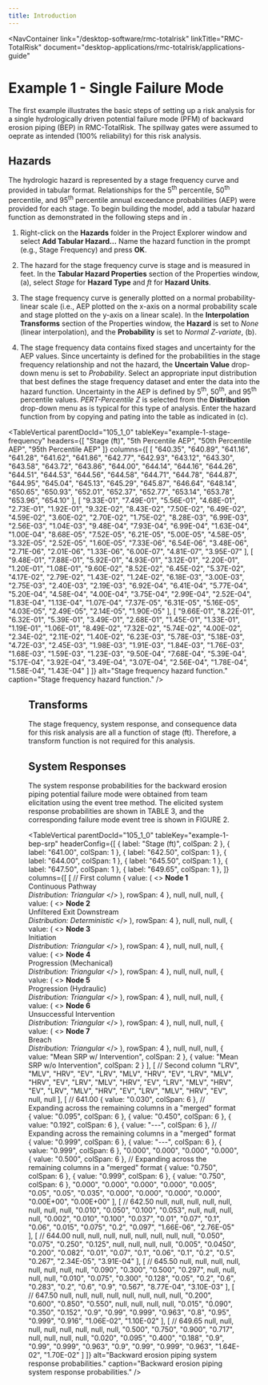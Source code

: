 ```yaml
---
title: Introduction
---
```



<NavContainer 
  link="/desktop-software/rmc-totalrisk"
  linkTitle="RMC-TotalRisk" 
  document="desktop-applications/rmc-totalrisk/applications-guide"
></NavContainer>

# Example 1 - Single Failure Mode

The first example illustrates the basic steps of setting up a risk analysis for a single hydrologically driven potential failure mode (PFM) of backward
erosion piping (BEP) in RMC-TotalRisk. The spillway gates were assumed to oeprate as intended (100% reliability) for this risk analysis.

## Hazards

The hydrologic hazard is represented by a stage frequency curve and provided in tabular format. Relationships for the 5<sup>th</sup> percentile,
50<sup>th</sup> percentile, and 95<sup>th</sup> percentile annual exceedance probabilities (AEP) were provided for each stage. To begin building the
model, add a tabular hazard function as demonstrated in the following steps and in <FigureReference parentDocId="105_1_0" figKey="example-1-tabular-hazard"/>.

1. Right-click on the <FigureInline src="/figures/desktop-applications/rmc-totalrisk/applications-guide/icons/folder.png"/> **Hazards** folder in
   the Project Explorer window and select <FigureInline src="/figures/desktop-applications/rmc-totalrisk/applications-guide/icons/addtabularhazard.png"/>
   **Add Tabular Hazard...** Name the hazard function in the prompt (e.g., Stage Frequency) and press **OK**.

2. The hazard for the stage frequency curve is stage and is measured in feet. In the **Tabular Hazard Properties** section of the Properties
   window, <FigureReference parentDocId="105_1_0" figKey="example-1-tabular-hazard"/>(a), select _Stage_ for **Hazard Type** and _ft_ for **Hazard Units**.

3. The stage frequency curve is generally plotted on a normal probability-linear scale (i.e., AEP plotted on the x-axis on a normal probability scale
   and stage plotted on the y-axis on a linear scale). In the **Interpolation Transforms** section of the Properties window, the **Hazard** is set to
   _None_ (linear interpolation), and the **Probability** is set to _Normal Z-variate_, <FigureReference parentDocId="105_1_0" figKey="example-1-tabular-hazard"/>(b).

4. The stage frequency data contains fixed stages and uncertainty for the AEP values. Since uncertainty is defined for the probabilities in the stage
   frequency relationship and not the hazard, the **Uncertain Value** drop-down menu is set to _Probability_. Select an appropriate input distribution that
   best defines the stage frequency dataset and enter the data into the hazard function. Uncertainty in the AEP is defined by 5<sup>th</sup>, 50<sup>th</sup>,
   and 95<sup>th</sup> percentile values. _PERT-Percentile Z_ is selected from the **Distribution** drop-down menu as is typical for this type of analysis.
   Enter the hazard function from <TableReference parentDocId="105_1_0" tableKey="example-1-stage-frequency"/> by copying and pating into the table as indicated
   in <FigureReference parentDocId="105_1_0" figKey="example-1-tabular-hazard"/>(c).

<TableVertical
parentDocId="105_1_0"
tableKey="example-1-stage-frequency"
headers={[
  "Stage (ft)",
  "5th Percentile AEP",
  "50th Percentile AEP",
  "95th Percentile AEP"
]}
columns={[
  [
    "640.35", "640.89", "641.16", "641.28", "641.62", "641.86", "642.77", "642.93", "643.12", "643.30",
    "643.58", "643.72", "643.86", "644.00", "644.14", "644.16", "644.26", "644.51", "644.53", "644.56",
    "644.58", "644.71", "644.78", "644.87", "644.95", "645.04", "645.13", "645.29", "645.87", "646.64",
    "648.14", "650.65", "650.93", "652.01", "652.37", "652.77", "653.14", "653.78", "653.96", "654.10"
  ],
  [
    "9.33E-01", "7.49E-01", "5.56E-01", "4.68E-01", "2.73E-01", "1.92E-01", "9.32E-02", "8.43E-02", "7.50E-02", "6.49E-02",
    "4.59E-02", "3.60E-02", "2.70E-02", "1.75E-02", "8.28E-03", "6.99E-03", "2.56E-03", "1.04E-03", "9.48E-04", "7.93E-04",
    "6.99E-04", "1.63E-04", "1.00E-04", "8.68E-05", "7.52E-05", "6.21E-05", "5.00E-05", "4.58E-05", "3.32E-05", "2.52E-05",
    "1.60E-05", "7.33E-06", "6.54E-06", "3.48E-06", "2.71E-06", "2.01E-06", "1.33E-06", "6.00E-07", "4.81E-07", "3.95E-07"
  ],
  [
    "9.48E-01", "7.88E-01", "5.92E-01", "4.93E-01", "3.12E-01", "2.20E-01", "1.20E-01", "1.08E-01", "9.60E-02", "8.52E-02",
    "6.45E-02", "5.37E-02", "4.17E-02", "2.79E-02", "1.43E-02", "1.24E-02", "6.18E-03", "3.00E-03", "2.75E-03", "2.40E-03",
    "2.19E-03", "6.92E-04", "6.41E-04", "5.77E-04", "5.20E-04", "4.58E-04", "4.00E-04", "3.75E-04", "2.99E-04", "2.52E-04",
    "1.83E-04", "1.13E-04", "1.07E-04", "7.37E-05", "6.31E-05", "5.16E-05", "4.03E-05", "2.49E-05", "2.14E-05", "1.90E-05"
  ],
  [
    "9.66E-01", "8.22E-01", "6.32E-01", "5.39E-01", "3.49E-01", "2.68E-01", "1.45E-01", "1.33E-01", "1.19E-01", "1.06E-01",
    "8.49E-02", "7.32E-02", "5.74E-02", "4.00E-02", "2.34E-02", "2.11E-02", "1.40E-02", "6.23E-03", "5.78E-03", "5.18E-03",
    "4.72E-03", "2.45E-03", "1.98E-03", "1.91E-03", "1.84E-03", "1.76E-03", "1.68E-03", "1.59E-03", "1.23E-03", "9.50E-04",
    "7.68E-04", "5.39E-04", "5.17E-04", "3.92E-04", "3.49E-04", "3.07E-04", "2.56E-04", "1.78E-04", "1.58E-04", "1.43E-04"
  ]
]}
alt="Stage frequency hazard function."
caption="Stage frequency hazard function."
/>

<Figure 
parentDocId="105_1_0"
docId="04-example-1-hazards.mdx"
figKey="example-1-tabular-hazard"
src="figures/desktop-applications/rmc-totalrisk/applications-guide/figure1.png" 
alt="Tabular hazard function entry in RMC-TotalRisk." 
caption="Tabular hazard function entry in RMC-TotalRisk." />

## Transforms

The stage frequency, system response, and consequence data for this risk analysis are all a function of stage (ft). Therefore, a transform function is not required
for this analysis.

## System Responses

The system response probabilities for the backward erosion piping potential failure mode were obtained from team elicitation using the event tree method. The elicited
system response probabilities are shown in TABLE 3, and the corresponding failure mode event tree is shown in FIGURE 2.

<TableVertical 
parentDocId="105_1_0"
tableKey="example-1-bep-srp"
headerConfig={[
  { label: "Stage (ft)", colSpan: 2 },
  { label: "641.00", colSpan: 1 },
  { label: "642.50", colSpan: 1 },
  { label: "644.00", colSpan: 1 },
  { label: "645.50", colSpan: 1 },
  { label: "647.50", colSpan: 1 },
  { label: "649.65", colSpan: 1 },
]}
columns={[
  [ // First column 
    { 
      value: (
        <>
          <b>Node 1</b><br/> 
          Continuous Pathway<br/>
          <i>Distribution: Triangular</i>
        </>
      ), 
    rowSpan: 4 
    }, 
    null, null, null,
    { 
      value: (
        <>
          <b>Node 2</b><br/> 
          Unfiltered Exit Downstream<br/>
          <i>Distribution: Deterministic</i>
        </>
      ), 
    rowSpan: 4 
    }, 
    null, null, null,
    { 
      value: (
        <>
          <b>Node 3</b><br/> 
          Initiation<br/>
          <i>Distribution: Triangular</i>
        </>
      ), 
    rowSpan: 4 
    }, 
    null, null, null,
    { 
      value: (
        <>
          <b>Node 4</b><br/> 
          Progression (Mechanical)<br/>
          <i>Distribution: Triangular</i>
        </>
      ), 
    rowSpan: 4 
    }, 
    null, null, null,
    { 
      value: (
        <>
          <b>Node 5</b><br/> 
          Progression (Hydraulic)<br/>
          <i>Distribution: Triangular</i>
        </>
      ), 
    rowSpan: 4 
    }, 
    null, null, null,
    { 
      value: (
        <>
          <b>Node 6</b><br/> 
          Unsuccessful Intervention<br/>
          <i>Distribution: Triangular</i>
        </>
      ), 
    rowSpan: 4 
    }, 
    null, null, null,
    { 
      value: (
        <>
          <b>Node 7</b><br/> 
          Breach<br/>
          <i>Distribution: Triangular</i>
        </>
      ), 
    rowSpan: 4 
    }, 
    null, null, null,
    { value: "Mean SRP w/ Intervention", colSpan: 2 },
    { value: "Mean SRP w/o Intervention", colSpan: 2 }
  ],
  [ // Second column
    "LRV", "MLV", "HRV", "EV",
    "LRV", "MLV", "HRV", "EV",
    "LRV", "MLV", "HRV", "EV",
    "LRV", "MLV", "HRV", "EV",
    "LRV", "MLV", "HRV", "EV",
    "LRV", "MLV", "HRV", "EV",
    "LRV", "MLV", "HRV", "EV",
    null,
    null
  ],
  [ // 641.00
    { value: "0.030", colSpan: 6 }, // Expanding across the remaining columns in a "merged" format
    { value: "0.095", colSpan: 6 },
    { value: "0.450", colSpan: 6 },
    { value: "0.192", colSpan: 6 },
    { value: "---", colSpan: 6 }, // Expanding across the remaining columns in a "merged" format
    { value: "0.999", colSpan: 6 },
    { value: "---", colSpan: 6 },
    { value: "0.999", colSpan: 6 },
    "0.000", "0.000", "0.000", "0.000",
    { value: "0.500", colSpan: 6 }, // Expanding across the remaining columns in a "merged" format
    { value: "0.750", colSpan: 6 },
    { value: "0.999", colSpan: 6 },
    { value: "0.750", colSpan: 6 },
    "0.000", "0.000", "0.000", "0.000",
    "0.005", "0.05", "0.05", "0.035",
    "0.000", "0.000", "0.000", "0.000",
    "0.00E+00",
    "0.00E+00"
  ],
  [ // 642.50
    null, null, null, null,
    null, null, null, null,
    "0.010", "0.050", "0.100", "0.053",
    null, null, null, null,
    "0.002", "0.010", "0.100", "0.037",
    "0.01", "0.07", "0.1", "0.06",
    "0.015", "0.075", "0.2", "0.097",
    "1.66E-06",
    "2.76E-05"
  ],
  [ // 644.00
    null, null, null, null,
    null, null, null, null,
    "0.050", "0.075", "0.250", "0.125",
    null, null, null, null,
    "0.005", "0.0450", "0.200", "0.082",
    "0.01", "0.07", "0.1", "0.06",
    "0.1", "0.2", "0.5", "0.267",
    "2.34E-05",
    "3.91E-04"
  ],
  [ // 645.50
    null, null, null, null,
    null, null, null, null,
    "0.090", "0.300", "0.500", "0.297",
    null, null, null, null,
    "0.010", "0.075", "0.300", "0.128",
    "0.05", "0.2", "0.6", "0.283",
    "0.2", "0.6", "0.9", "0.567",
    "8.77E-04",
    "3.10E-03"
  ],
  [ // 647.50
    null, null, null, null,
    null, null, null, null,
    "0.200", "0.600", "0.850", "0.550",
    null, null, null, null,
    "0.015", "0.090", "0.350", "0.152",
    "0.9", "0.99", "0.999", "0.963",
    "0.8", "0.95", "0.999", "0.916",
    "1.06E-02",
    "1.10E-02"
  ],
  [ // 649.65
    null, null, null, null,
    null, null, null, null,
    "0.500", "0.750", "0.900", "0.717",
    null, null, null, null,
    "0.020", "0.095", "0.400", "0.188",
    "0.9", "0.99", "0.999", "0.963",
    "0.9", "0.99", "0.999", "0.963",
    "1.64E-02",
    "1.70E-02"
  ]
]}
alt="Backward erosion piping system response probabilities."
caption="Backward erosion piping system response probabilities."
/>
